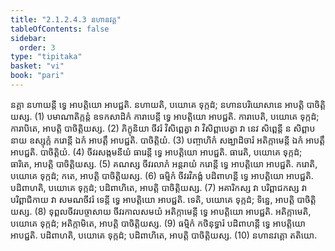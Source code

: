 ```yaml
---
title: "2.1.2.4.3 នហានវគ្គ"
tableOfContents: false
sidebar:
  order: 3
type: "tipitaka"
basket: "vi"
book: "pari"
---
```



<DynamicBreadcrumb />

<Division number="233" book="pari">

<Paragraph number="899" book="pari">
នគ្គា នហាយន្តី ទ្វេ អាបត្តិយោ អាបជ្ជតិ. នហាយតិ, បយោគេ ទុក្កដំ; នហានបរិយោសានេ អាបត្តិ បាចិត្តិយស្ស. (1)
</Paragraph>

<Paragraph number="900" book="pari">
បមាណាតិក្កន្តំ ឧទកសាដិកំ ការាបេន្តី ទ្វេ អាបត្តិយោ អាបជ្ជតិ. ការាបេតិ, បយោគេ ទុក្កដំ; ការាបិតេ, អាបត្តិ បាចិត្តិយស្ស. (2)
</Paragraph>

<Paragraph number="901" book="pari">
ភិក្ខុនិយា ចីវរំ វិសិព្ពេត្វា វា វិសិព្ពាបេត្វា វា នេវ សិព្ពេន្តី ន សិព្ពាបនាយ ឧស្សុក្កំ ករោន្តី ឯកំ អាបត្តឹ អាបជ្ជតិ. បាចិត្តិយំ. (3)
</Paragraph>

<Paragraph number="902" book="pari">
បញ្ចាហិកំ សង្ឃាដិចារំ អតិក្កាមេន្តី ឯកំ អាបត្តឹ អាបជ្ជតិ. បាចិត្តិយំ. (4)
</Paragraph>

<Paragraph number="903" book="pari">
ចីវរសង្កមនីយំ ធារេន្តី ទ្វេ អាបត្តិយោ អាបជ្ជតិ. ធារេតិ, បយោគេ ទុក្កដំ; ធារិតេ, អាបត្តិ បាចិត្តិយស្ស. (5)
</Paragraph>

<Paragraph number="904" book="pari">
គណស្ស ចីវរលាភំ អន្តរាយំ ករោន្តី ទ្វេ អាបត្តិយោ អាបជ្ជតិ. ករោតិ, បយោគេ ទុក្កដំ; កតេ, អាបត្តិ បាចិត្តិយស្ស. (6)
</Paragraph>

<Paragraph number="905" book="pari">
ធម្មិកំ ចីវរវិភង្គំ បដិពាហន្តី ទ្វេ អាបត្តិយោ អាបជ្ជតិ. បដិពាហតិ, បយោគេ ទុក្កដំ; បដិពាហិតេ, អាបត្តិ បាចិត្តិយស្ស. (7)
</Paragraph>

<Paragraph number="906" book="pari">
អគារិកស្ស វា បរិព្ពាជកស្ស វា បរិព្ពាជិកាយ វា សមណចីវរំ ទេន្តី ទ្វេ អាបត្តិយោ អាបជ្ជតិ. ទេតិ, បយោគេ ទុក្កដំ; ទិន្នេ, អាបត្តិ បាចិត្តិយស្ស. (8)
</Paragraph>

<Paragraph number="907" book="pari">
ទុព្ពលចីវរបច្ចាសាយ ចីវរកាលសមយំ អតិក្កាមេន្តី ទ្វេ អាបត្តិយោ អាបជ្ជតិ. អតិក្កាមេតិ, បយោគេ ទុក្កដំ; អតិក្កាមិតេ, អាបត្តិ បាចិត្តិយស្ស. (9)
</Paragraph>

<Paragraph number="908" book="pari">
ធម្មិកំ កថិនុទ្ធារំ បដិពាហន្តី ទ្វេ អាបត្តិយោ អាបជ្ជតិ. បដិពាហតិ, បយោគេ ទុក្កដំ; បដិពាហិតេ, អាបត្តិ បាចិត្តិយស្ស. (10)

</Paragraph>
</Division>

<Paragraph number="909" type="center" book="pari">
នហានវគ្គោ តតិយោ.
</Paragraph>